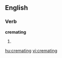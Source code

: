 ==English==

===Verb===
'''cremating'''

# {{present participle of|[[cremate]]}}

[[hu:cremating]]
[[vi:cremating]]